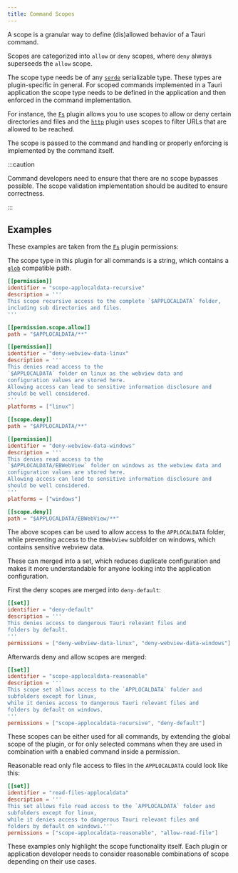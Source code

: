 ```yaml
---
title: Command Scopes
---
```


A scope is a granular way to define (dis)allowed behavior of a Tauri command.

Scopes are categorized into `allow` or `deny` scopes, where `deny` always
superseeds the `allow` scope.

The scope type needs be of any [`serde`](https://docs.rs/serde/latest/serde/) serializable type.
These types are plugin-specific in general. For scoped commands implemented in a Tauri application
the scope type needs to be defined in the application and then enforced in the command implementation.

For instance, the [`Fs`](https://github.com/tauri-apps/plugins-workspace/tree/plugins/fs) plugin allows you to use scopes to allow or deny certain directories and files
and the [`http`](https://github.com/tauri-apps/plugins-workspace/tree/plugins/http) plugin uses scopes to filter URLs that are allowed to be reached.

The scope is passed to the command and handling or properly enforcing is implemented
by the command itself.

:::caution

Command developers need to ensure that there are no scope bypasses possible.
The scope validation implementation should be audited to ensure correctness.

:::

## Examples

These examples are taken from the [`Fs`](https://github.com/tauri-apps/plugins-workspace/tree/plugins/fs) plugin permissions:

The scope type in this plugin for all commands is a string,
which contains a [`glob`](https://docs.rs/glob/latest/glob/) compatible path.

```toml title="plugins/fs/permissions/autogenerated/base-directories/applocaldata.toml"
[[permission]]
identifier = "scope-applocaldata-recursive"
description = '''
This scope recursive access to the complete `$APPLOCALDATA` folder,
including sub directories and files.
'''

[[permission.scope.allow]]
path = "$APPLOCALDATA/**"
```

```toml title="plugins/fs/permissions/deny-webview-data.toml"
[[permission]]
identifier = "deny-webview-data-linux"
description = '''
This denies read access to the
`$APPLOCALDATA` folder on linux as the webview data and
configuration values are stored here.
Allowing access can lead to sensitive information disclosure and
should be well considered.
'''
platforms = ["linux"]

[[scope.deny]]
path = "$APPLOCALDATA/**"

[[permission]]
identifier = "deny-webview-data-windows"
description = '''
This denies read access to the
`$APPLOCALDATA/EBWebView` folder on windows as the webview data and
configuration values are stored here.
Allowing access can lead to sensitive information disclosure and
should be well considered.
'''
platforms = ["windows"]

[[scope.deny]]
path = "$APPLOCALDATA/EBWebView/**"
```

The above scopes can be used to allow access to the `APPLOCALDATA` folder, while
preventing access to the `EBWebView` subfolder on windows, which contains sensitive webview data.

These can merged into a set, which reduces duplicate configuration and makes it more
understandable for anyone looking into the application configuration.

First the deny scopes are merged into `deny-default`:

```toml title="plugins/fs/permissions/deny-default.toml"
[[set]]
identifier = "deny-default"
description = '''
This denies access to dangerous Tauri relevant files and
folders by default.
'''
permissions = ["deny-webview-data-linux", "deny-webview-data-windows"]
```

Afterwards deny and allow scopes are merged:

```toml
[[set]]
identifier = "scope-applocaldata-reasonable"
description = '''
This scope set allows access to the `APPLOCALDATA` folder and
subfolders except for linux,
while it denies access to dangerous Tauri relevant files and
folders by default on windows.
'''
permissions = ["scope-applocaldata-recursive", "deny-default"]
```

These scopes can be either used for all commands, by extending the global scope of the plugin,
or for only selected commans when they are used in combination with a enabled command inside a permission.

Reasonable read only file access to files in the `APPLOCALDATA` could look like this:

```toml
[[set]]
identifier = "read-files-applocaldata"
description = '''
This set allows file read access to the `APPLOCALDATA` folder and
subfolders except for linux,
while it denies access to dangerous Tauri relevant files and
folders by default on windows.'''
permissions = ["scope-applocaldata-reasonable", "allow-read-file"]
```

These examples only highlight the scope functionality itself. Each plugin or application developer
needs to consider reasonable combinations of scope depending on their use cases.
